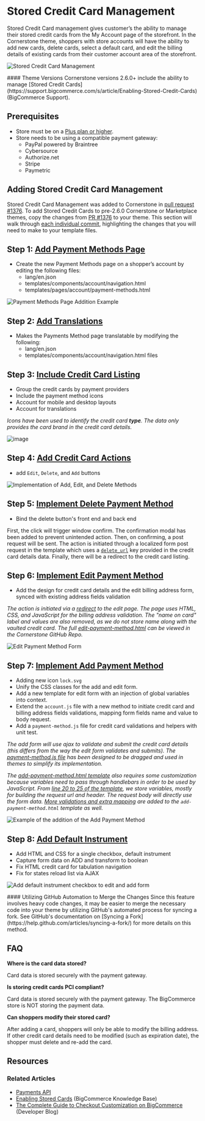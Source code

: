 # Stored Credit Card Management



Stored Credit Card management gives customer’s the ability to manage their stored credit cards from the My Account page of the storefront. In the Cornerstone theme, shoppers with store accounts will have the ability to add new cards, delete cards, select a default card, and edit the billing details of existing cards from their customer account area of the storefront.

![Stored Credit Card Management](https://storage.googleapis.com/bigcommerce-production-dev-center/images/stored-credit-card-management.png "Stored Credit Card Management")

<Callout type="info">
  #### Theme Versions
  Cornerstone versions 2.6.0+ include the ability to manage [Stored Credit Cards](https://support.bigcommerce.com/s/article/Enabling-Stored-Credit-Cards) (BigCommerce Support).
</Callout>


<a id="stored-cc-mgmt_prerequisites"></a>

## Prerequisites

* Store must be on a [Plus plan or higher](https://www.bigcommerce.com/essentials/pricing/).
* Store needs to be using a compatible payment gateway:
    * PayPal powered by Braintree
    * Cybersource
    * Authorize.net
    * Stripe
    * Paymetric

## Adding Stored Credit Card Management

Stored Credit Card Management was added to Cornerstone in [pull request #1376](https://github.com/bigcommerce/cornerstone/pull/1376). To add Stored Credit Cards to pre-2.6.0 Cornerstone or Marketplace themes, copy the changes from [PR #1376](https://github.com/bigcommerce/cornerstone/pull/1376) to your theme. This section will walk through [each individual commit](https://github.com/bigcommerce/cornerstone/pull/1376/commits), highlighting the changes that you will need to make to your template files.

## Step 1: [Add Payment Methods Page](https://github.com/bigcommerce/cornerstone/pull/1376/commits/24abc038fe346a8572b40da40c98a9465788957a)

* Create the new Payment Methods page on a shopper’s account by editing the following files:
	* <span class="fp">lang/en.json</span>
	* <span class="fp">templates/components/account/navigation.html</span>
	* <span class="fp">templates/pages/account/payment-methods.html</span>

![Payment Methods Page Addition Example](https://storage.googleapis.com/bigcommerce-production-dev-center/images/payment-methods-page-addition.png "Payment Methods Page Addition Example")

## Step 2: [Add Translations](https://github.com/bigcommerce/cornerstone/pull/1376/commits/9edf1a0f6907811abf470db1486b4fdb199b27ae)

* Makes the Payments Method page translatable by modifying the following:
	* <span class="fp">lang/en.json</span>
	* <span class="fp">templates/components/account/navigation.html</span> files

## Step 3: [Include Credit Card Listing](https://github.com/bigcommerce/cornerstone/pull/1376/commits/5574eb98c710f4540e8390420563099b6f5710bf)

* Group the credit cards by payment providers
* Include the payment method icons
* Account for mobile and desktop layouts
* Account for translations

*Icons have been used to identify the credit card **type**. The data only provides the card brand in the credit card details.*

![image](https://storage.googleapis.com/bigcommerce-production-dev-center/images/credit-cards-details.png)

## Step 4: [Add Credit Card Actions](https://github.com/bigcommerce/cornerstone/pull/1376/commits/499016d320995852fe4ef621724e08556896b70d)

*  add `Edit`, `Delete`, and `Add` buttons

![Implementation of Add, Edit, and Delete Methods](https://storage.googleapis.com/bigcommerce-production-dev-center/images/edit-delete-add-buttons.png "Implementation of Add, Edit, and Delete Methods")

## Step 5: [Implement Delete Payment Method](https://github.com/bigcommerce/cornerstone/pull/1376/commits/cf102901d9061b7334e8c39f15a8904c37cf0652)

* Bind the delete button's front end and back end

First, the click will trigger window confirm. The confirmation modal has been added to prevent unintended action. Then, on confirming, a post request will be sent. The action is initiated through a localized form post request in the template which uses a [`delete_url`](https://github.com/bigcommerce/cornerstone/blob/master/templates/components/account/payment-methods-list.html#L34) key provided in the credit card details data. Finally, there will be a redirect to the credit card listing.

## Step 6: [Implement Edit Payment Method](https://github.com/bigcommerce/cornerstone/pull/1376/commits/ab2fe1df455fa8ac93760904b718fbce7ce361ed)

* Add the design for credit card details and the edit billing address form, synced with existing address fields validation

*The action is initiated via a [redirect](https://github.com/bigcommerce/cornerstone/blob/master/templates/components/account/payment-methods-list.html#L36) to the edit page. The page uses HTML, CSS, and JavaScript for the billing address validation. The "name on card" label and values are also removed, as we do not store name along with the vaulted credit card. The full [edit-payment-method.html](https://github.com/bigcommerce/cornerstone/blob/master/templates/pages/account/edit-payment-method.html) can be viewed in the Cornerstone GitHub Repo.*

![Edit Payment Method Form](https://storage.googleapis.com/bigcommerce-production-dev-center/images/payment-method-form.png "Edit Payment Method Form")

## Step 7: [Implement Add Payment Method](https://github.com/bigcommerce/cornerstone/pull/1376/commits/c960338c32faa8fb798b2826c72dfe9d74bf9751)

*  Adding new icon `lock.svg`
*  Unify the CSS classes for the add and edit form.
*  Add a new template for edit form with an injection of global variables into context.
*  Extend the `account.js` file with a new method to initiate credit card and billing address fields validations, mapping form fields name and value to body request.
*  Add a `payment-method.js` file for credit card validations and helpers with unit test.

*The add form will use ajax to validate and submit the credit card details (this differs from the way the edit form validates and submits). The [payment-method.js file](https://github.com/bigcommerce/cornerstone/blob/master/assets/js/theme/common/payment-method.js) has been designed to be dragged and used in themes to simplify its implementation.*

*The [add-payment-method.html template](https://github.com/bigcommerce/cornerstone/blob/master/templates/pages/account/add-payment-method.html) also requires some customization because variables need to pass through handlebars in order to be used by JavaScript. From [line 20 to 25 of the template](https://github.com/bigcommerce/cornerstone/blob/master/templates/pages/account/add-payment-method.html#L20-L25), we store variables, mostly for building the request url and header. The request body will directly use the form data. [More validations and extra mapping](https://github.com/bigcommerce/cornerstone/blob/24686de577c6ad5409ec8b82f5839c3d083cb760/assets/js/theme/account.js#L211) are added to the `add-payment-method.html` template as well.*

![Example of the addition of the Add Payment Method](https://storage.googleapis.com/bigcommerce-production-dev-center/images/add-payment-method.png "Example of the addition of the Add Payment Method")

## Step 8: [Add Default Instrument](https://github.com/bigcommerce/cornerstone/pull/1376/commits/5576aee5af0194e85cb11dbf44563f89b2687f40)

* Add HTML and CSS for a single checkbox, default instrument
* Capture form data on ADD and transform to boolean
* Fix HTML credit card for tabulation navigation
* Fix for states reload list via AJAX

![Add default instrument checkbox to edit and add form](https://storage.googleapis.com/bigcommerce-production-dev-center/images/default-instrument-checkbox.png "Add default instrument checkbox to edit and add form")

<Callout type="info">
  #### Utilizing GitHub Automation to Merge the Changes
  Since this feature involves heavy code changes, it may be easier to merge the necessary code into your theme by utilizing GitHub's automated process for syncing a fork. See GitHub's documentation on [Syncing a Fork](https://help.github.com/articles/syncing-a-fork/) for more details on this method.
</Callout>


## FAQ
**Where is the card data stored?**

Card data is stored securely with the payment gateway.

**Is storing credit cards PCI compliant?**

Card data is stored securely with the payment gateway. The BigCommerce store is NOT storing the payment data.

**Can shoppers modify their stored card?**

After adding a card, shoppers will only be able to modify the billing address. If other credit card details need to be modified (such as expiration date), the shopper must delete and re-add the card.

## Resources

### Related Articles
* [Payments API](/docs/store-operations/payments)
* [Enabling Stored Cards](https://support.bigcommerce.com/s/article/Enabling-Stored-Credit-Cards) (BigCommerce Knowledge Base)
* [The Complete Guide to Checkout Customization on BigCommerce](https://medium.com/bigcommerce-developer-blog/the-complete-guide-to-checkout-customization-on-bigcommerce-6b566bc36fa9) (Developer Blog)
